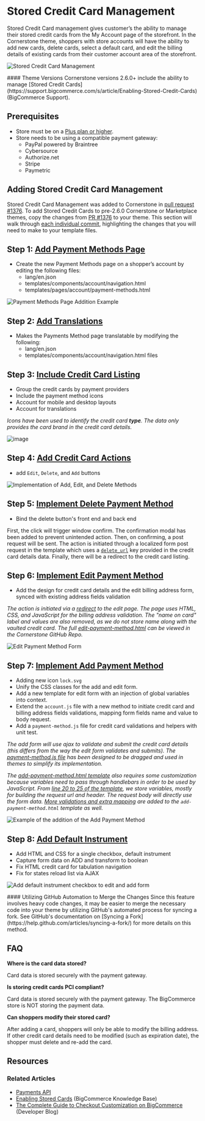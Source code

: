 # Stored Credit Card Management



Stored Credit Card management gives customer’s the ability to manage their stored credit cards from the My Account page of the storefront. In the Cornerstone theme, shoppers with store accounts will have the ability to add new cards, delete cards, select a default card, and edit the billing details of existing cards from their customer account area of the storefront.

![Stored Credit Card Management](https://storage.googleapis.com/bigcommerce-production-dev-center/images/stored-credit-card-management.png "Stored Credit Card Management")

<Callout type="info">
  #### Theme Versions
  Cornerstone versions 2.6.0+ include the ability to manage [Stored Credit Cards](https://support.bigcommerce.com/s/article/Enabling-Stored-Credit-Cards) (BigCommerce Support).
</Callout>


<a id="stored-cc-mgmt_prerequisites"></a>

## Prerequisites

* Store must be on a [Plus plan or higher](https://www.bigcommerce.com/essentials/pricing/).
* Store needs to be using a compatible payment gateway:
    * PayPal powered by Braintree
    * Cybersource
    * Authorize.net
    * Stripe
    * Paymetric

## Adding Stored Credit Card Management

Stored Credit Card Management was added to Cornerstone in [pull request #1376](https://github.com/bigcommerce/cornerstone/pull/1376). To add Stored Credit Cards to pre-2.6.0 Cornerstone or Marketplace themes, copy the changes from [PR #1376](https://github.com/bigcommerce/cornerstone/pull/1376) to your theme. This section will walk through [each individual commit](https://github.com/bigcommerce/cornerstone/pull/1376/commits), highlighting the changes that you will need to make to your template files.

## Step 1: [Add Payment Methods Page](https://github.com/bigcommerce/cornerstone/pull/1376/commits/24abc038fe346a8572b40da40c98a9465788957a)

* Create the new Payment Methods page on a shopper’s account by editing the following files:
	* <span class="fp">lang/en.json</span>
	* <span class="fp">templates/components/account/navigation.html</span>
	* <span class="fp">templates/pages/account/payment-methods.html</span>

![Payment Methods Page Addition Example](https://storage.googleapis.com/bigcommerce-production-dev-center/images/payment-methods-page-addition.png "Payment Methods Page Addition Example")

## Step 2: [Add Translations](https://github.com/bigcommerce/cornerstone/pull/1376/commits/9edf1a0f6907811abf470db1486b4fdb199b27ae)

* Makes the Payments Method page translatable by modifying the following:
	* <span class="fp">lang/en.json</span>
	* <span class="fp">templates/components/account/navigation.html</span> files

## Step 3: [Include Credit Card Listing](https://github.com/bigcommerce/cornerstone/pull/1376/commits/5574eb98c710f4540e8390420563099b6f5710bf)

* Group the credit cards by payment providers
* Include the payment method icons
* Account for mobile and desktop layouts
* Account for translations

*Icons have been used to identify the credit card **type**. The data only provides the card brand in the credit card details.*

![image](https://storage.googleapis.com/bigcommerce-production-dev-center/images/credit-cards-details.png)

## Step 4: [Add Credit Card Actions](https://github.com/bigcommerce/cornerstone/pull/1376/commits/499016d320995852fe4ef621724e08556896b70d)

*  add `Edit`, `Delete`, and `Add` buttons

![Implementation of Add, Edit, and Delete Methods](https://storage.googleapis.com/bigcommerce-production-dev-center/images/edit-delete-add-buttons.png "Implementation of Add, Edit, and Delete Methods")

## Step 5: [Implement Delete Payment Method](https://github.com/bigcommerce/cornerstone/pull/1376/commits/cf102901d9061b7334e8c39f15a8904c37cf0652)

* Bind the delete button's front end and back end

First, the click will trigger window confirm. The confirmation modal has been added to prevent unintended action. Then, on confirming, a post request will be sent. The action is initiated through a localized form post request in the template which uses a [`delete_url`](https://github.com/bigcommerce/cornerstone/blob/master/templates/components/account/payment-methods-list.html#L34) key provided in the credit card details data. Finally, there will be a redirect to the credit card listing.

## Step 6: [Implement Edit Payment Method](https://github.com/bigcommerce/cornerstone/pull/1376/commits/ab2fe1df455fa8ac93760904b718fbce7ce361ed)

* Add the design for credit card details and the edit billing address form, synced with existing address fields validation

*The action is initiated via a [redirect](https://github.com/bigcommerce/cornerstone/blob/master/templates/components/account/payment-methods-list.html#L36) to the edit page. The page uses HTML, CSS, and JavaScript for the billing address validation. The "name on card" label and values are also removed, as we do not store name along with the vaulted credit card. The full [edit-payment-method.html](https://github.com/bigcommerce/cornerstone/blob/master/templates/pages/account/edit-payment-method.html) can be viewed in the Cornerstone GitHub Repo.*

![Edit Payment Method Form](https://storage.googleapis.com/bigcommerce-production-dev-center/images/payment-method-form.png "Edit Payment Method Form")

## Step 7: [Implement Add Payment Method](https://github.com/bigcommerce/cornerstone/pull/1376/commits/c960338c32faa8fb798b2826c72dfe9d74bf9751)

*  Adding new icon `lock.svg`
*  Unify the CSS classes for the add and edit form.
*  Add a new template for edit form with an injection of global variables into context.
*  Extend the `account.js` file with a new method to initiate credit card and billing address fields validations, mapping form fields name and value to body request.
*  Add a `payment-method.js` file for credit card validations and helpers with unit test.

*The add form will use ajax to validate and submit the credit card details (this differs from the way the edit form validates and submits). The [payment-method.js file](https://github.com/bigcommerce/cornerstone/blob/master/assets/js/theme/common/payment-method.js) has been designed to be dragged and used in themes to simplify its implementation.*

*The [add-payment-method.html template](https://github.com/bigcommerce/cornerstone/blob/master/templates/pages/account/add-payment-method.html) also requires some customization because variables need to pass through handlebars in order to be used by JavaScript. From [line 20 to 25 of the template](https://github.com/bigcommerce/cornerstone/blob/master/templates/pages/account/add-payment-method.html#L20-L25), we store variables, mostly for building the request url and header. The request body will directly use the form data. [More validations and extra mapping](https://github.com/bigcommerce/cornerstone/blob/24686de577c6ad5409ec8b82f5839c3d083cb760/assets/js/theme/account.js#L211) are added to the `add-payment-method.html` template as well.*

![Example of the addition of the Add Payment Method](https://storage.googleapis.com/bigcommerce-production-dev-center/images/add-payment-method.png "Example of the addition of the Add Payment Method")

## Step 8: [Add Default Instrument](https://github.com/bigcommerce/cornerstone/pull/1376/commits/5576aee5af0194e85cb11dbf44563f89b2687f40)

* Add HTML and CSS for a single checkbox, default instrument
* Capture form data on ADD and transform to boolean
* Fix HTML credit card for tabulation navigation
* Fix for states reload list via AJAX

![Add default instrument checkbox to edit and add form](https://storage.googleapis.com/bigcommerce-production-dev-center/images/default-instrument-checkbox.png "Add default instrument checkbox to edit and add form")

<Callout type="info">
  #### Utilizing GitHub Automation to Merge the Changes
  Since this feature involves heavy code changes, it may be easier to merge the necessary code into your theme by utilizing GitHub's automated process for syncing a fork. See GitHub's documentation on [Syncing a Fork](https://help.github.com/articles/syncing-a-fork/) for more details on this method.
</Callout>


## FAQ
**Where is the card data stored?**

Card data is stored securely with the payment gateway.

**Is storing credit cards PCI compliant?**

Card data is stored securely with the payment gateway. The BigCommerce store is NOT storing the payment data.

**Can shoppers modify their stored card?**

After adding a card, shoppers will only be able to modify the billing address. If other credit card details need to be modified (such as expiration date), the shopper must delete and re-add the card.

## Resources

### Related Articles
* [Payments API](/docs/store-operations/payments)
* [Enabling Stored Cards](https://support.bigcommerce.com/s/article/Enabling-Stored-Credit-Cards) (BigCommerce Knowledge Base)
* [The Complete Guide to Checkout Customization on BigCommerce](https://medium.com/bigcommerce-developer-blog/the-complete-guide-to-checkout-customization-on-bigcommerce-6b566bc36fa9) (Developer Blog)
